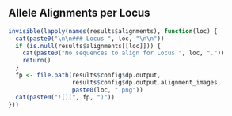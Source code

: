 ## Allele Alignments per Locus

```r
invisible(lapply(names(results$alignments), function(loc) {
  cat(paste0("\n\n### Locus ", loc, "\n\n"))
  if (is.null(results$alignments[[loc]])) {
    cat(paste0("No sequences to align for Locus ", loc, "."))
    return() 
  }
  fp <- file.path(results$config$dp.output,
                  results$config$dp.output.alignment_images,
                  paste0(loc, ".png"))
  cat(paste0("![](", fp, ")"))
}))
```
